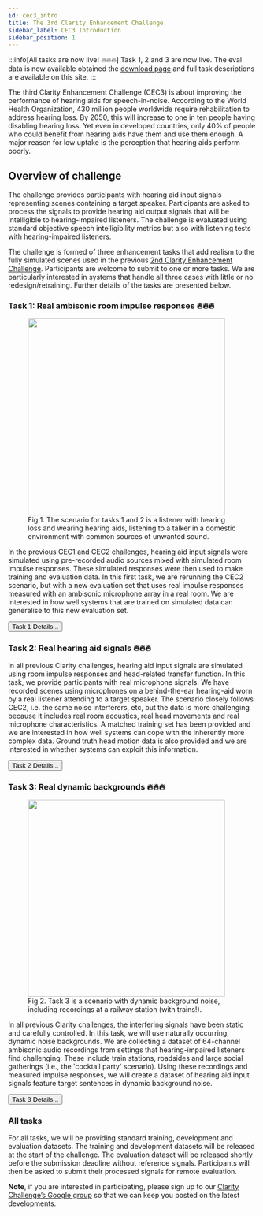 ```yaml
---
id: cec3_intro
title: The 3rd Clarity Enhancement Challenge
sidebar_label: CEC3 Introduction
sidebar_position: 1
---
```


:::info[All tasks are now live! 🔥🔥🔥]
Task 1, 2 and 3 are now live. The eval data is now available obtained the [download page](./cec3_download) and full task descriptions are available on this site.
:::

The third Clarity Enhancement Challenge (CEC3) is about improving the performance of hearing aids for speech-in-noise. According to the World Health Organization, 430 million people worldwide require rehabilitation to address hearing loss. By 2050, this will increase to one in ten people having disabling hearing loss. Yet even in developed countries, only 40% of people who could benefit from hearing aids have them and use them enough. A major reason for low uptake is the perception that hearing aids perform poorly.

## Overview of challenge

The challenge provides participants with hearing aid input signals representing scenes containing a target speaker. Participants are asked to process the signals to provide hearing aid output signals that will be intelligible to hearing-impaired listeners. The challenge is evaluated using standard objective speech intelligibility metrics but also with listening tests with hearing-impaired listeners.

The challenge is formed of three enhancement tasks that add realism to the fully simulated scenes used in the previous [2nd Clarity Enhancement Challenge](../cec2/cec2_intro). Participants are welcome to submit to one or more tasks. We are particularly interested in systems that handle all three cases with little or no redesign/retraining. Further details of the tasks are presented below.

### Task 1: Real ambisonic room impulse responses :fire::fire::fire:

<figure id="fig1">
<img width="400" src={useBaseUrl('/img/ICASSP2023/scenario.png')} />
<figcaption>Fig 1. The scenario for tasks 1 and 2 is a listener with hearing loss and wearing hearing aids, listening to a talker in a domestic environment with common sources of unwanted sound.</figcaption>
</figure>

In the previous CEC1 and CEC2 challenges, hearing aid input signals were simulated using pre-recorded audio sources mixed with simulated room impulse responses. These simulated responses were then used to make training and evaluation data. In this first task, we are rerunning the CEC2 scenario, but with a new evaluation set that uses real impulse responses measured with an ambisonic microphone array in a real room. We are interested in how well systems that are trained on simulated data can generalise to this new evaluation set.

<Button variant="outlined" href="./task_1/cec3_task1_overview">Task 1 Details...</Button>

### Task 2: Real hearing aid signals :fire::fire::fire:

In all previous Clarity challenges, hearing aid input signals are simulated using room impulse responses and head-related transfer function. In this task, we provide participants with real microphone signals. We have recorded scenes using microphones on a behind-the-ear hearing-aid worn by a real listener attending to a target speaker. The scenario closely follows CEC2, i.e. the same noise interferers, etc, but the data is more challenging because it includes real room acoustics, real head movements and real microphone characteristics. A matched training set has been provided and we are interested in how well systems can cope with the inherently more complex data. Ground truth head motion data is also provided and we are interested in whether systems can exploit this information.

<Button variant="outlined" href="./task_2/cec3_task2_overview">Task 2 Details...</Button>

### Task 3: Real dynamic backgrounds :fire::fire::fire:

<figure id="fig2">
<img width="400" src={useBaseUrl('/img/CEC3/task3_railway_scenario_CEC3_smaller.png')} />
<figcaption>Fig 2. Task 3 is a scenario with dynamic background noise, including recordings at a railway station (with trains!).</figcaption>
</figure>

In all previous Clarity challenges, the interfering signals have been static and carefully controlled. In this task, we will use naturally occurring, dynamic noise backgrounds. We are collecting a dataset of 64-channel ambisonic audio recordings from settings that hearing-impaired listeners find challenging. These include train stations, roadsides and large social gatherings (i.e., the 'cocktail party' scenario). Using these recordings and measured impulse responses, we will create a dataset of hearing aid input signals feature target sentences in dynamic background noise.

<Button variant="outlined" href="./task_3/cec3_task3_overview">Task 3 Details...</Button>

### All tasks

For all tasks, we will be providing standard training, development and evaluation datasets. The training and development datasets will be released at the start of the challenge. The evaluation dataset will be released shortly before the submission deadline without reference signals. Participants will then be asked to submit their processed signals for remote evaluation.

**Note**, if you are interested in participating, please sign up to our [Clarity Challenge’s Google group](https://groups.google.com/g/clarity-challenge) so that we can keep you posted on the latest developments.
